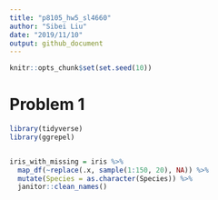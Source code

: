 ```yaml
---
title: "p8105_hw5_sl4660"
author: "Sibei Liu"
date: "2019/11/10"
output: github_document
---
```


```r
knitr::opts_chunk$set(set.seed(10))
```

# Problem 1
```r
library(tidyverse)
library(ggrepel)


iris_with_missing = iris %>% 
  map_df(~replace(.x, sample(1:150, 20), NA)) %>%
  mutate(Species = as.character(Species)) %>% 
  janitor::clean_names()
```

